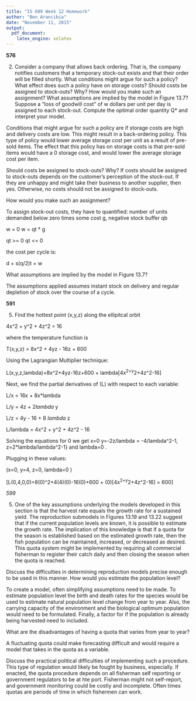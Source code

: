 ```yaml
---
title: "IS 609 Week 12 Homework"
author: "Ben Arancibia"
date: "November 11, 2015"
output:
  pdf_document:
    latex_engine: xelatex
---
```


__576__

2) Consider a company that allows back ordering. That is, the company notifies customers that a temporary stock-out exists and that their order will be filled shortly. What conditions might argue for such a policy? What effect does such a policy have on storage costs? Should costs be assigned to stock-outs? Why? How would you make such an assignment? What assumptions are implied by the model in Figure 13.7? Suppose a "loss of goodwill cost" of w dollars per unit per day is assigned to each stock-out. Compute the optimal order quantity Q* and interpret your model.


Conditions that might argue for such a policy are if storage costs are high and delivery costs are low. This might result in a back-ordering policy. This type of policy would lower average storage cost per unit as a result of pre-sold items. The effect that this policy has on storage costs is that pre-sold items would have a 0 storage cost, and would lower the average storage cost per item.

Should costs be assigned to stock-outs? Why?
If costs should be assigned to stock-outs depends on the customer's perception of the stock-out. If they are unhappy and might take their business to another supplier, then yes. Otherwise, no costs should not be assigned to stock-outs.

How would you make such an assignment?

To assign stock-out costs, they have to quantified: number of units demanded below zero times some cost g, negative stock buffer qb

w = 0 
w = qt * g

qt >= 0
qt <= 0

the cost per cycle is:

d + s(q/2)t + w

What assumptions are implied by the model in Figure 13.7?

The assumptions applied assumes instant stock on delivery and regular depletion of stock over the course of a cycle. 



__591__

5) Find the hottest point (x,y,z) along the ellipitcal orbit

4x^2 + y^2 + 4z^2 = 16

where the temperature function is

T(x,y,z) = 8x^2 + 4yz - 16z + 600

Using the Lagrangian Multiplier technique:

L(x,y,z,lambda)=8x^2+4yz-16z+600 + lambda[4x^2+y^2+4z^2-16]

Next, we find the partial derivatives of (L) with respect to each variable:

L/x = 16x + 8x*lambda

L/y = 4z + 2*lambda * y

L/z = 4y - 16 + 8 *lambda * z

L/lambda = 4x^2 + y^2 + 4z^2 - 16

Solving the equations for 0 we get 
x=0
y=-2z/lambda = -4/lambda^2-1, 
z=2*lambda/lambda^2-1}
and lambda=0 .

Plugging in these values:

(x=0, y=4, z=0, lambda=0 )

[L(0,4,0,0)=8(0)^2+4(4)(0)-16(0)+600 + (0)[4x^2+y^2+4z^2-16] = 600]


_599_

5) One of the key assumptions underlying the models developed in this section is that the harvest rate equals the growth rate for a sustained yield. The reproduction submodels in Figures 13.19 and 13.22 suggest that if the current population levels are known, it is possible to estimate the growth rate. The implication of this knowledge is that if a quota for the season is established based on the estimated growth rate, then the fish population can be maintained, increased, or decreased as desired. This quota system might be implemented by requiring all commercial fisherman to register their catch daily and then closing the season when the quota is reached. 

Discuss the difficulties in determining reproduction models precise enough to be used in this manner. How would you estimate the population level? 


To create a model, often simplifying assumptions need to be made. To estimate population level the birth and death rates for the species would be used to estimate natural population level change from year to year. Also, the carrying capacity of the environment and the biological optimum population would need to be formulated. Finally, a factor for if the population is already being harvested need to included.

What are the disadvantages of having a quota that varies from year to year? 

A fluctuating quota could make forecasting difficult and would require a model that takes in the quota as a variable.

Discuss the practical political difficulties of implementing such a procedure.
This type of regulation would likely be fought by business, especially. If enacted, the quota procedure depends on all fisherman self reporting or government regulators to be at hte port. Fisherman might not self-report, and government monitoring could be costly and incomplete. Often times quotas are periods of time in which fishermen can work.






